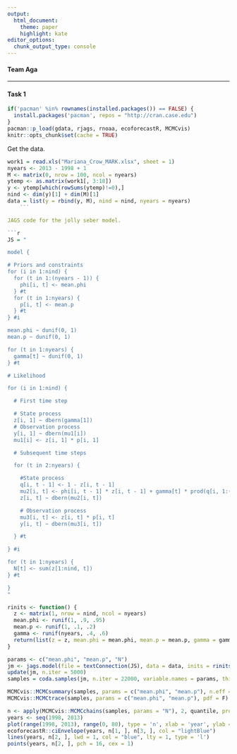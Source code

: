```yaml
---
output: 
  html_document:
    theme: paper
    highlight: kate
editor_options: 
  chunk_output_type: console
---
```


#### Team Aga
- - -

#### Task 1

```r
if('pacman' %in% rownames(installed.packages()) == FALSE) {
  install.packages('pacman', repos = "http://cran.case.edu")
}
pacman::p_load(gdata, rjags, rnoaa, ecoforecastR, MCMCvis)
knitr::opts_chunk$set(cache = TRUE)
```

Get the data.

```r
work1 = read.xls("Mariana_Crow_MARK.xlsx", sheet = 1)
nyears <- 2013 - 1998 + 1
M <- matrix(0, nrow = 100, ncol = nyears)
ytemp <- as.matrix(work1[, 3:18])
y <- ytemp[which(rowSums(ytemp)!=0),] 
nind <- dim(y)[1] + dim(M)[1]
data = list(y = rbind(y, M), nind = nind, nyears = nyears)
    ```

JAGS code for the jolly seber model.

```r
JS = "

model {

# Priors and constraints
for (i in 1:nind) {
  for (t in 1:(nyears - 1)) {
    phi[i, t] <- mean.phi
  } #t
  for (t in 1:nyears) {
    p[i, t] <- mean.p
  } #t
} #i

mean.phi ~ dunif(0, 1)
mean.p ~ dunif(0, 1) 

for (t in 1:nyears) {
  gamma[t] ~ dunif(0, 1) 
} #t

# Likelihood 

for (i in 1:nind) {

  # First time step

  # State process
  z[i, 1] ~ dbern(gamma[1])
  # Observation process 
  y[i, 1] ~ dbern(mu1[i])
  mu1[i] <- z[i, 1] * p[i, 1] 

  # Subsequent time steps

  for (t in 2:nyears) {

    #State process
    q[i, t - 1] <- 1 - z[i, t - 1]
    mu2[i, t] <- phi[i, t - 1] * z[i, t - 1] + gamma[t] * prod(q[i, 1:(t - 1)])
    z[i, t] ~ dbern(mu2[i, t])

    # Observation process
    mu3[i, t] <- z[i, t] * p[i, t]
    y[i, t] ~ dbern(mu3[i, t])

  } #t

} #i

for (t in 1:nyears) {
  N[t] <- sum(z[1:nind, t])
} #t

}
"
```

```r
rinits <- function() {
  z <- matrix(1, nrow = nind, ncol = nyears)
  mean.phi <- runif(1, .9, .95)
  mean.p <- runif(1, .1, .2)
  gamma <- runif(nyears, .4, .6)
  return(list(z = z, mean.phi = mean.phi, mean.p = mean.p, gamma = gamma))
}
```

```r
params <- c("mean.phi", "mean.p", "N")
jm <- jags.model(file = textConnection(JS), data = data, inits = rinits(), n.chains = 3, n.adapt = 1000)
update(jm, n.iter = 5000)
samples = coda.samples(jm, n.iter = 22000, variable.names = params, thin = 2)
```

```r
MCMCvis::MCMCsummary(samples, params = c("mean.phi", "mean.p"), n.eff = TRUE)
MCMCvis::MCMCtrace(samples, params = c("mean.phi", "mean.p"), pdf = F)
```

```r
n <- apply(MCMCvis::MCMCchains(samples, params = "N"), 2, quantile, probs = c(.025, .5, .975))
years <- seq(1998, 2013)
plot(range(1998, 2013), range(0, 80), type = 'n', xlab = 'year', ylab = 'crows')
ecoforecastR::ciEnvelope(years, n[1, ], n[3, ], col = "lightBlue")
lines(years, n[2, ], lwd = 1, col = "blue", lty = 1, type = 'l')
points(years, n[2, ], pch = 16, cex = 1)
```


